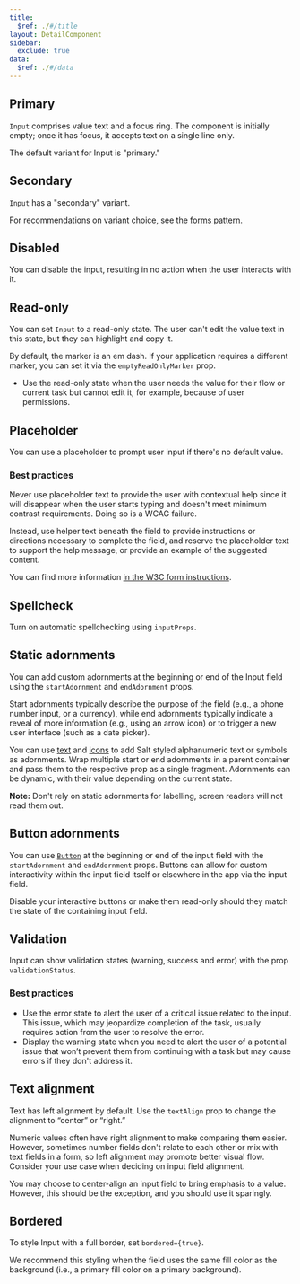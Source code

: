 ```yaml
---
title:
  $ref: ./#/title
layout: DetailComponent
sidebar:
  exclude: true
data:
  $ref: ./#/data
---
```


<LivePreview componentName="input" exampleName="Primary" >

## Primary

`Input` comprises value text and a focus ring. The component is initially empty; once it has focus, it accepts text on a single line only.

The default variant for Input is "primary."

</LivePreview>
<LivePreview componentName="input" exampleName="Secondary" >

## Secondary

`Input` has a "secondary" variant.

For recommendations on variant choice, see the [forms pattern](salt/patterns/forms).

</LivePreview>
<LivePreview componentName="input" exampleName="Disabled" >

## Disabled

You can disable the input, resulting in no action when the user interacts with it.

</LivePreview>
<LivePreview componentName="input" exampleName="Readonly" >

## Read-only

You can set `Input` to a read-only state. The user can't edit the value text in this state, but they can highlight and copy it.

By default, the marker is an em dash. If your application requires a different marker, you can set it via the `emptyReadOnlyMarker` prop.

- Use the read-only state when the user needs the value for their flow or current task but cannot edit it, for example, because of user permissions.

</LivePreview>
<LivePreview componentName="input" exampleName="Placeholder" >

## Placeholder

You can use a placeholder to prompt user input if there's no default value.

### Best practices

Never use placeholder text to provide the user with contextual help since it will disappear when the user starts typing and doesn't meet minimum contrast requirements. Doing so is a WCAG failure.

Instead, use helper text beneath the field to provide instructions or directions necessary to complete the field, and reserve the placeholder text to support the help message, or provide an example of the suggested content.

You can find more information [in the W3C form instructions](https://www.w3.org/WAI/tutorials/forms/instructions/).

</LivePreview>
<LivePreview componentName="input" exampleName="Spellcheck" >

## Spellcheck

Turn on automatic spellchecking using `inputProps`.

</LivePreview>
<LivePreview componentName="input" exampleName="StaticAdornments" >

## Static adornments

You can add custom adornments at the beginning or end of the Input field using the `startAdornment` and `endAdornment` props.

Start adornments typically describe the purpose of the field (e.g., a phone number input, or a currency), while end adornments typically indicate a reveal of more information (e.g., using an arrow icon) or to trigger a new user interface (such as a date picker).

You can use [text](/salt/components/text) and [icons](/salt/foundations/iconography) to add Salt styled alphanumeric text or symbols as adornments. Wrap multiple start or end adornments in a parent container and pass them to the respective prop as a single fragment. Adornments can be dynamic, with their value depending on the current state.

**Note:** Don't rely on static adornments for labelling, screen readers will not read them out.

</LivePreview>
<LivePreview componentName="input" exampleName="ButtonAdornments" >

## Button adornments

You can use [`Button`](/salt/components/button) at the beginning or end of the input field with the `startAdornment` and `endAdornment` props. Buttons can allow for custom interactivity within the input field itself or elsewhere in the app via the input field.

Disable your interactive buttons or make them read-only should they match the state of the containing input field.

</LivePreview>
<LivePreview componentName="input" exampleName="Validation" >

## Validation

Input can show validation states (warning, success and error) with the prop `validationStatus`.

### Best practices

- Use the error state to alert the user of a critical issue related to the input. This issue, which may jeopardize completion of the task, usually requires action from the user to resolve the error.
- Display the warning state when you need to alert the user of a potential issue that won’t prevent them from continuing with a task but may cause errors if they don't address it.

</LivePreview>
<LivePreview componentName="input" exampleName="TextAlignment" >

## Text alignment

Text has left alignment by default. Use the `textAlign` prop to change the alignment to “center” or “right.”

Numeric values often have right alignment to make comparing them easier. However, sometimes number fields don't relate to each other or mix with text fields in a form, so left alignment may promote better visual flow. Consider your use case when deciding on input field alignment.

You may choose to center-align an input field to bring emphasis to a value. However, this should be the exception, and you should use it sparingly.

</LivePreview>
<LivePreview componentName="input" exampleName="Bordered">

## Bordered

To style Input with a full border, set `bordered={true}`.

We recommend this styling when the field uses the same fill color as the background (i.e., a primary fill color on a primary background).

</LivePreview>
